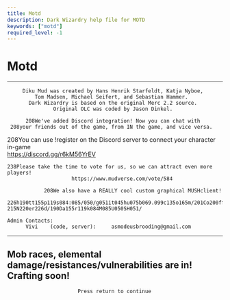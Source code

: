 ```yaml
---
title: Motd
description: Dark Wizardry help file for MOTD
keywords: ["motd"]
required_level: -1
---
```


# Motd

-----------------------------------------------------------------------------  
         Diku Mud was created by Hans Henrik Starfeldt, Katja Nyboe,  
             Tom Madsen, Michael Seifert, and Sebastian Hammer.  
           Dark Wizardry is based on the original Merc 2.2 source.  
                   Original OLC was coded by Jason Dinkel.  

          208We've added Discord integration! Now you can chat with  
     208your friends out of the game, from IN the game, and vice versa.  
208You can use !register on the Discord server to connect your character in-game  
                         https://discord.gg/r6kM56YrEV  

    238Please take the time to vote for us, so we can attract even more players!  
                         https://www.mudverse.com/vote/584  

                208We also have a REALLY cool custom graphical MUSHclient!  
                        226h190tt155p119s084:085/050/g051it045hu075b069.099c135o165m/201Co200ff205e204e209-215N220er226d/190Da155r119k084M085U050SH051/  

    Admin Contacts:  
          Vivi    (code, server):     asmodeusbrooding@gmail.com  


-----------------------------------------------------------------------------  
Mob races, elemental damage/resistances/vulnerabilities are in! Crafting soon!  
-----------------------------------------------------------------------------  
                           Press return to continue